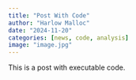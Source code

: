 ```yaml
---
title: "Post With Code"
author: "Harlow Malloc"
date: "2024-11-20"
categories: [news, code, analysis]
image: "image.jpg"
---
```


This is a post with executable code.
